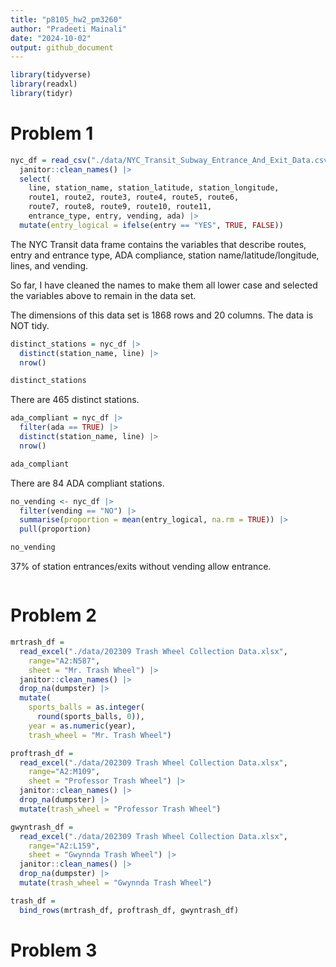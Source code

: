 ```yaml
---
title: "p8105_hw2_pm3260"
author: "Pradeeti Mainali"
date: "2024-10-02"
output: github_document
---
```


```r
library(tidyverse)
library(readxl)
library(tidyr)
```

# Problem 1

```r
nyc_df = read_csv("./data/NYC_Transit_Subway_Entrance_And_Exit_Data.csv") |>
  janitor::clean_names() |>
  select(
    line, station_name, station_latitude, station_longitude,
    route1, route2, route3, route4, route5, route6, 
    route7, route8, route9, route10, route11, 
    entrance_type, entry, vending, ada) |>
  mutate(entry_logical = ifelse(entry == "YES", TRUE, FALSE))
```

The NYC Transit data frame contains the variables that describe routes, entry and entrance type, ADA compliance, station name/latitude/longitude, lines, and vending. 

So far, I have cleaned the names to make them all lower case and selected the variables above to remain in the data set.

The dimensions of this data set is 1868 rows and 20 columns. The data is NOT tidy. 

```r
distinct_stations = nyc_df |>
  distinct(station_name, line) |>
  nrow()

distinct_stations
```

There are 465 distinct stations. 

```r
ada_compliant = nyc_df |>
  filter(ada == TRUE) |>
  distinct(station_name, line) |>
  nrow()

ada_compliant
```

There are 84 ADA compliant stations.

```r
no_vending <- nyc_df |>
  filter(vending == "NO") |>
  summarise(proportion = mean(entry_logical, na.rm = TRUE)) |>
  pull(proportion)

no_vending
```

37% of station entrances/exits without vending allow entrance.

```r
```

# Problem 2

```r
mrtrash_df = 
  read_excel("./data/202309 Trash Wheel Collection Data.xlsx", 
    range="A2:N587", 
    sheet = "Mr. Trash Wheel") |>
  janitor::clean_names() |>
  drop_na(dumpster) |>
  mutate(
    sports_balls = as.integer(
      round(sports_balls, 0)),
    year = as.numeric(year),
    trash_wheel = "Mr. Trash Wheel")
```


```r
proftrash_df = 
  read_excel("./data/202309 Trash Wheel Collection Data.xlsx", 
    range="A2:M109", 
    sheet = "Professor Trash Wheel") |>
  janitor::clean_names() |>
  drop_na(dumpster) |>
  mutate(trash_wheel = "Professor Trash Wheel")


```

```r
gwyntrash_df = 
  read_excel("./data/202309 Trash Wheel Collection Data.xlsx", 
    range="A2:L159", 
    sheet = "Gwynnda Trash Wheel") |>
  janitor::clean_names() |>
  drop_na(dumpster) |>
  mutate(trash_wheel = "Gwynnda Trash Wheel")

```

```r
trash_df =
  bind_rows(mrtrash_df, proftrash_df, gwyntrash_df)
```


# Problem 3
